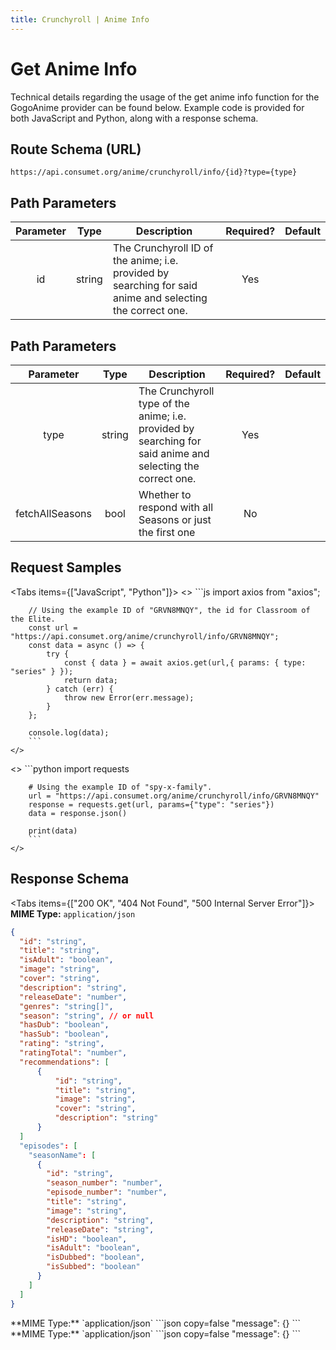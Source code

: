 ```yaml
---
title: Crunchyroll | Anime Info
---
```



# Get Anime Info

Technical details regarding the usage of the get anime info function for the GogoAnime provider can be found below. Example code is provided for both JavaScript and Python, along with a response schema.

## Route Schema (URL)

```
https://api.consumet.org/anime/crunchyroll/info/{id}?type={type}
```

## Path Parameters

| Parameter |  Type  | Description                                                                                               | Required? | Default |
| :-------: | :----: | --------------------------------------------------------------------------------------------------------- | :-------: | :-----: |
|    id     | string | The Crunchyroll ID of the anime; i.e. provided by searching for said anime and selecting the correct one. |    Yes    |         |

## Path Parameters

|       Parameter      |  Type  | Description                                                                                                 | Required? | Default |
| :------------------: | :----: | ----------------------------------------------------------------------------------------------------------- | :-------: | :-----: |
|         type         | string | The Crunchyroll type of the anime; i.e. provided by searching for said anime and selecting the correct one. |    Yes    |         |
|   fetchAllSeasons    |  bool  | Whether to respond with all Seasons or just the first one                                                   |    No     |         |

## Request Samples

<Tabs items={["JavaScript", "Python"]}>
  <Tab>
    <>
        ```js
        import axios from "axios";

        // Using the example ID of "GRVN8MNQY", the id for Classroom of the Elite.
        const url = "https://api.consumet.org/anime/crunchyroll/info/GRVN8MNQY";
        const data = async () => {
            try {
                const { data } = await axios.get(url,{ params: { type: "series" } });
                return data;
            } catch (err) {
                throw new Error(err.message);
            }
        };

        console.log(data);
        ```
    </>

  </Tab>
  <Tab>
    <>
        ```python
        import requests

        # Using the example ID of "spy-x-family".
        url = "https://api.consumet.org/anime/crunchyroll/info/GRVN8MNQY"
        response = requests.get(url, params={"type": "series"})
        data = response.json()

        print(data)
        ```
    </>

  </Tab>
</Tabs>

## Response Schema

<Tabs items={["200 OK", "404 Not Found", "500 Internal Server Error"]}>
  <Tab>
  **MIME Type:** `application/json`
  ```json copy=false
  {
    "id": "string",
    "title": "string",
    "isAdult": "boolean",
    "image": "string",
    "cover": "string",
    "description": "string",
    "releaseDate": "number",
    "genres": "string[]",
    "season": "string", // or null
    "hasDub": "boolean",
    "hasSub": "boolean",
    "rating": "string",
    "ratingTotal": "number",
    "recommendations": [
        {
            "id": "string",
            "title": "string",
            "image": "string",
            "cover": "string",
            "description": "string"
        }
    ]
    "episodes": [
      "seasonName": [
        {
          "id": "string",
          "season_number": "number",
          "episode_number": "number",
          "title": "string",
          "image": "string",
          "description": "string",
          "releaseDate": "string",
          "isHD": "boolean",
          "isAdult": "boolean",
          "isDubbed": "boolean",
          "isSubbed": "boolean"
        }
      ]
    ]
  }
  ```
  </Tab>
  <Tab>
  **MIME Type:** `application/json`
  ```json copy=false
  "message": {}
  ```
  </Tab>
  <Tab>
  **MIME Type:** `application/json`
  ```json copy=false
  "message": {}
  ```
  </Tab>
</Tabs>
